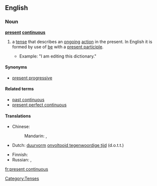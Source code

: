 ==English==

===Noun===
'''[[present]] [[continuous]]'''

# {{grammar}} a [[tense]] that describes an [[ongoing]] [[action]] in the present. In English it is formed by use of [[be]] with a [[present participle]].
#*Example: "I am editing this dictionary."

====Synonyms====
* [[present progressive]]

====Related terms====
* [[past continuous]]
* [[present perfect continuous]]

====Translations====
{{trans-top|tense that describes an ongoing action in the present}}
* Chinese:
*: Mandarin: {{t|zh|現在進行時|sc=Hani}}, {{t|zh|现在进行时|tr=xiànzài jìnxíng shí|sc=Hani}}
* Dutch: [[duurvorm]] [[onvoltooid tegenwoordige tijd]] (d.o.t.t.) {{m}}
{{trans-mid}}
* Finnish: {{t|fi|kestopreesens}}
* Russian: {{t|ru|настоящее продолженное|n|tr=nastojáščeje prodólžennoje|sc=Cyrl}},  {{t|ru|настоящее длительное|n|tr=nastojáščeje dlítel'noje|sc=Cyrl}}
{{trans-bottom}}

[[Category:Tenses]]

[[fr:present continuous]]